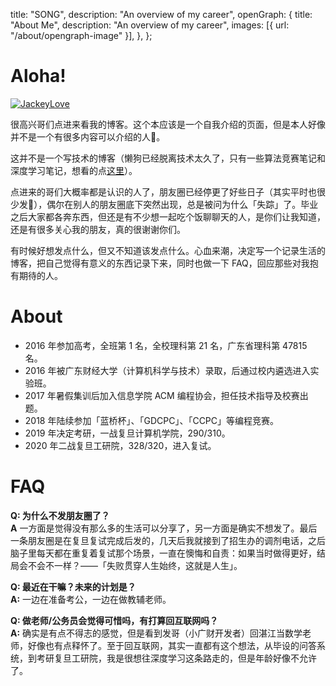 
  title: "SONG",
  description: "An overview of my career",
  openGraph: {
    title: "About Me",
    description: "An overview of my career",
    images: [{ url: "/about/opengraph-image" }],
  },
};

# Aloha!

<a href="https://twitter.com/zhousongjie" target="_blank">
  <Image
    src="/images/avatar.png"
    alt="JackeyLove"
    className="rounded-full bg-gray-100 block mt-2 mb-5 mx-auto sm:float-right sm:ml-5 sm:mb-5 grayscale hover:grayscale-0"
    unoptimized
    width={160}
    height={160}
    priority
  />
</a>

很高兴哥们点进来看我的博客。这个本应该是一个自我介绍的页面，但是本人好像并不是一个有很多内容可以介绍的人🤡。

这并不是一个写技术的博客（懒狗已经脱离技术太久了，只有一些算法竞赛笔记和深度学习笔记，想看的点[这里](https://tech.jackey.love)）。

点进来的哥们大概率都是认识的人了，朋友圈已经停更了好些日子（其实平时也很少发🤡），偶尔在别人的朋友圈底下突然出现，总是被问为什么「失踪」了。毕业之后大家都各奔东西，但还是有不少想一起吃个饭聊聊天的人，是你们让我知道，还是有很多关心我的朋友，真的很谢谢你们。

有时候好想发点什么，但又不知道该发点什么。心血来潮，决定写一个记录生活的博客，把自己觉得有意义的东西记录下来，同时也做一下 FAQ，回应那些对我抱有期待的人。

# About

- 2016 年参加高考，全班第 1 名，全校理科第 21 名，广东省理科第 47815 名。
- 2016 年被广东财经大学（计算机科学与技术）录取，后通过校内遴选进入实验班。
- 2017 年暑假集训后加入信息学院 ACM 编程协会，担任技术指导及校赛出题。
- 2018 年陆续参加「蓝桥杯」、「GDCPC」、「CCPC」等编程竞赛。
- 2019 年决定考研，一战复旦计算机学院，290/310。
- 2020 年二战复旦工研院，328/320，进入复试。

# FAQ

**Q: 为什么不发朋友圈了？**  
**A** 一方面是觉得没有那么多的生活可以分享了，另一方面是确实不想发了。最后一条朋友圈是在复旦复试完成后发的，几天后我就接到了招生办的调剂电话，之后脑子里每天都在重复着复试那个场景，一直在懊悔和自责：如果当时做得更好，结局会不会不一样？——「失败贯穿人生始终，这就是人生」。

**Q: 最近在干嘛？未来的计划是？**  
**A:** 一边在准备考公，一边在做教辅老师。

**Q: 做老师/公务员会觉得可惜吗，有打算回互联网吗？**  
**A:** 确实是有点不得志的感觉，但是看到发哥（小广财开发者）回湛江当数学老师，好像也有点释怀了。至于回互联网，其实一直都有这个想法，从毕设的问答系统，到考研复旦工研院，我是很想往深度学习这条路走的，但是年龄好像不允许了。